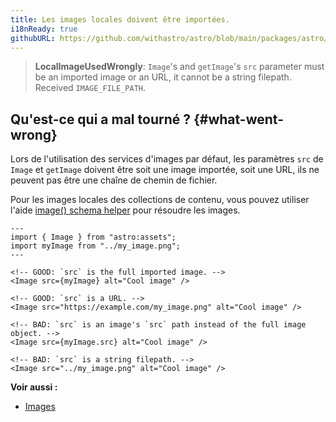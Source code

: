```yaml
---
title: Les images locales doivent être importées.
i18nReady: true
githubURL: https://github.com/withastro/astro/blob/main/packages/astro/src/core/errors/errors-data.ts
---
```


> **LocalImageUsedWrongly**: `Image`'s and `getImage`'s `src` parameter must be an imported image or an URL, it cannot be a string filepath. Received `IMAGE_FILE_PATH`.

## Qu'est-ce qui a mal tourné ? \{#what-went-wrong\}
Lors de l'utilisation des services d'images par défaut, les paramètres `src` de `Image` et `getImage` doivent être soit une image importée, soit une URL, ils ne peuvent pas être une chaîne de chemin de fichier.

Pour les images locales des collections de contenu, vous pouvez utiliser l'aide [image() schema helper](/fr/guides/images/#images-in-content-collections) pour résoudre les images.

```astro
---
import { Image } from "astro:assets";
import myImage from "../my_image.png";
---

<!-- GOOD: `src` is the full imported image. -->
<Image src={myImage} alt="Cool image" />

<!-- GOOD: `src` is a URL. -->
<Image src="https://example.com/my_image.png" alt="Cool image" />

<!-- BAD: `src` is an image's `src` path instead of the full image object. -->
<Image src={myImage.src} alt="Cool image" />

<!-- BAD: `src` is a string filepath. -->
<Image src="../my_image.png" alt="Cool image" />
```

**Voir aussi :**
-  [Images](/fr/guides/images/)


